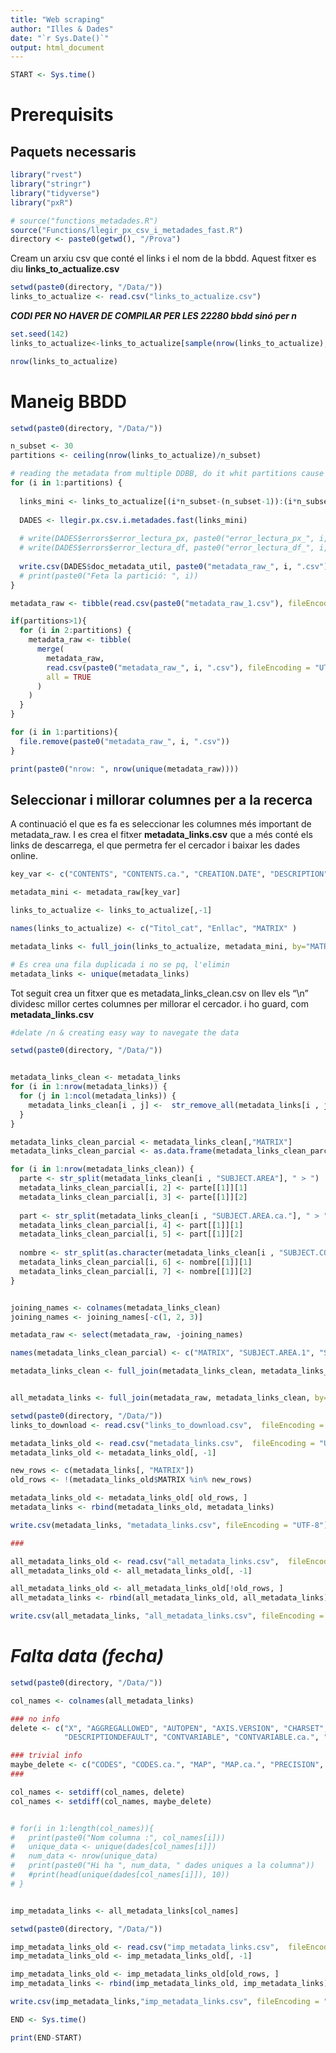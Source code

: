 ```yaml
---
title: "Web scraping"
author: "Illes & Dades"
date: "`r Sys.Date()`"
output: html_document
---
```


```r
START <- Sys.time()
```

# Prerequisits

## Paquets necessaris

```r
library("rvest")
library("stringr")
library("tidyverse")
library("pxR")

# source("functions_metadades.R") 
source("Functions/llegir_px_csv_i_metadades_fast.R")
directory <- paste0(getwd(), "/Prova")
```


Cream un arxiu csv que conté el links i el nom de la bbdd. Aquest fitxer es diu **links_to_actualize.csv**

```r
setwd(paste0(directory, "/Data/"))
links_to_actualize <- read.csv("links_to_actualize.csv")

```

***CODI PER NO HAVER DE COMPILAR PER LES 22280 bbdd sinó per n***

```r
set.seed(142)
links_to_actualize<-links_to_actualize[sample(nrow(links_to_actualize), 30, replace = FALSE),]

nrow(links_to_actualize)
```

# Maneig BBDD

```r
setwd(paste0(directory, "/Data/"))

n_subset <- 30
partitions <- ceiling(nrow(links_to_actualize)/n_subset)

# reading the metadata from multiple DDBB, do it whit partitions cause it's easy to debug
for (i in 1:partitions) {
  
  links_mini <- links_to_actualize[(i*n_subset-(n_subset-1)):(i*n_subset),]
  
  DADES <- llegir.px.csv.i.metadades.fast(links_mini)
  
  # write(DADES$errors$error_lectura_px, paste0("error_lectura_px_", i, ".txt"))
  # write(DADES$errors$error_lectura_df, paste0("error_lectura_df_", i, ".txt"))
  
  write.csv(DADES$doc_metadata_util, paste0("metadata_raw_", i, ".csv"), fileEncoding = "UTF-8")
  # print(paste0("Feta la partició: ", i))
}

metadata_raw <- tibble(read.csv(paste0("metadata_raw_1.csv"), fileEncoding = "UTF-8"))

if(partitions>1){
  for (i in 2:partitions) {
    metadata_raw <- tibble( 
      merge(
        metadata_raw,
        read.csv(paste0("metadata_raw_", i, ".csv"), fileEncoding = "UTF-8"),
        all = TRUE
      )
    )
  }
}

for (i in 1:partitions){
  file.remove(paste0("metadata_raw_", i, ".csv"))
}

print(paste0("nrow: ", nrow(unique(metadata_raw))))

```

## Seleccionar i millorar columnes per a la recerca

A continuació el que es fa es seleccionar les columnes més important de metadata_raw. I es crea el fitxer **metadata_links.csv** que a més conté els links de descarrega, el que permetra fer el cercador i baixar les dades online.

```r
key_var <- c("CONTENTS", "CONTENTS.ca.", "CREATION.DATE", "DESCRIPTION", "DESCRIPTION.ca.", "INFO", "INFO.ca.", "MATRIX", "REFPERIOD", "REFPERIOD.ca.", "SUBJECT.AREA" , "SUBJECT.AREA.ca.", "SUBJECT.CODE", "SURVEY", "SURVEY.ca.", "TITLE", "TITLE.ca.")

metadata_mini <- metadata_raw[key_var]

links_to_actualize <- links_to_actualize[,-1]

names(links_to_actualize) <- c("Titol_cat", "Enllac", "MATRIX" )

metadata_links <- full_join(links_to_actualize, metadata_mini, by="MATRIX")

# Es crea una fila duplicada i no se pq, l'elimin
metadata_links <- unique(metadata_links)
```

Tot seguit crea un fitxer que es metadata_links_clean.csv on llev els "\\n" dividesc millor certes columnes per millorar el cercador. i ho guard, com **metadata_links.csv**

```r
#delate /n & creating easy way to navegate the data

setwd(paste0(directory, "/Data/"))


metadata_links_clean <- metadata_links
for (i in 1:nrow(metadata_links)) {
  for (j in 1:ncol(metadata_links)) {
    metadata_links_clean[i , j] <-  str_remove_all(metadata_links[i , j], '"\n"')
  }
}

metadata_links_clean_parcial <- metadata_links_clean[,"MATRIX"]
metadata_links_clean_parcial <- as.data.frame(metadata_links_clean_parcial)

for (i in 1:nrow(metadata_links_clean)) {
  parte <- str_split(metadata_links_clean[i , "SUBJECT.AREA"], " > ")
  metadata_links_clean_parcial[i, 2] <- parte[[1]][1]
  metadata_links_clean_parcial[i, 3] <- parte[[1]][2]
  
  part <- str_split(metadata_links_clean[i , "SUBJECT.AREA.ca."], " > ")
  metadata_links_clean_parcial[i, 4] <- part[[1]][1]
  metadata_links_clean_parcial[i, 5] <- part[[1]][2]
  
  nombre <- str_split(as.character(metadata_links_clean[i , "SUBJECT.CODE"]), '\\.')
  metadata_links_clean_parcial[i, 6] <- nombre[[1]][1]
  metadata_links_clean_parcial[i, 7] <- nombre[[1]][2]
}


joining_names <- colnames(metadata_links_clean)
joining_names <- joining_names[-c(1, 2, 3)]

metadata_raw <- select(metadata_raw, -joining_names)

names(metadata_links_clean_parcial) <- c("MATRIX", "SUBJECT.AREA.1", "SUBJECT.AREA.2", "SUBJECT.AREA.ca.1", "SUBJECT.AREA.ca.2", "SUBJECT.CODE.1", "SUBJECT.CODE.2")

metadata_links_clean <- full_join(metadata_links_clean, metadata_links_clean_parcial, by="MATRIX")


all_metadata_links <- full_join(metadata_raw, metadata_links_clean, by="MATRIX")

```


```r

setwd(paste0(directory, "/Data/"))
links_to_download <- read.csv("links_to_download.csv",  fileEncoding = "UTF-8")

metadata_links_old <- read.csv("metadata_links.csv",  fileEncoding = "UTF-8")
metadata_links_old <- metadata_links_old[, -1]

new_rows <- c(metadata_links[, "MATRIX"])
old_rows <- !(metadata_links_old$MATRIX %in% new_rows)

metadata_links_old <- metadata_links_old[ old_rows, ]
metadata_links <- rbind(metadata_links_old, metadata_links)

write.csv(metadata_links, "metadata_links.csv", fileEncoding = "UTF-8")

###

all_metadata_links_old <- read.csv("all_metadata_links.csv",  fileEncoding = "UTF-8")
all_metadata_links_old <- all_metadata_links_old[, -1]

all_metadata_links_old <- all_metadata_links_old[!old_rows, ]
all_metadata_links <- rbind(all_metadata_links_old, all_metadata_links)

write.csv(all_metadata_links, "all_metadata_links.csv", fileEncoding = "UTF-8")
```

# *Falta data (fecha)*

```r
setwd(paste0(directory, "/Data/"))

col_names <- colnames(all_metadata_links)

### no info
delete <- c("X", "AGGREGALLOWED", "AUTOPEN", "AXIS.VERSION", "CHARSET", "COPYRIGHT",
            "DESCRIPTIONDEFAULT", "CONTVARIABLE", "CONTVARIABLE.ca.", "LANGUAGE", "LANGUAGES")

### trivial info
maybe_delete <- c("CODES", "CODES.ca.", "MAP", "MAP.ca.", "PRECISION", "PRECISION.ca.", "CONTACT", "CONTACT.ca.")
###

col_names <- setdiff(col_names, delete)
col_names <- setdiff(col_names, maybe_delete)


# for(i in 1:length(col_names)){
#   print(paste0("Nom columna :", col_names[i]))
#   unique_data <- unique(dades[col_names[i]])
#   num_data <- nrow(unique_data)
#   print(paste0("Hi ha ", num_data, " dades uniques a la columna"))
#   #print(head(unique(dades[col_names[i]]), 10))
# }


imp_metadata_links <- all_metadata_links[col_names]
```

```r
setwd(paste0(directory, "/Data/"))

imp_metadata_links_old <- read.csv("imp_metadata_links.csv",  fileEncoding = "UTF-8")
imp_metadata_links_old <- imp_metadata_links_old[, -1]

imp_metadata_links_old <- imp_metadata_links_old[old_rows, ]
imp_metadata_links <- rbind(imp_metadata_links_old, imp_metadata_links)

write.csv(imp_metadata_links,"imp_metadata_links.csv", fileEncoding = "UTF-8")
```


```r
END <- Sys.time()
```

```r
print(END-START)
```
